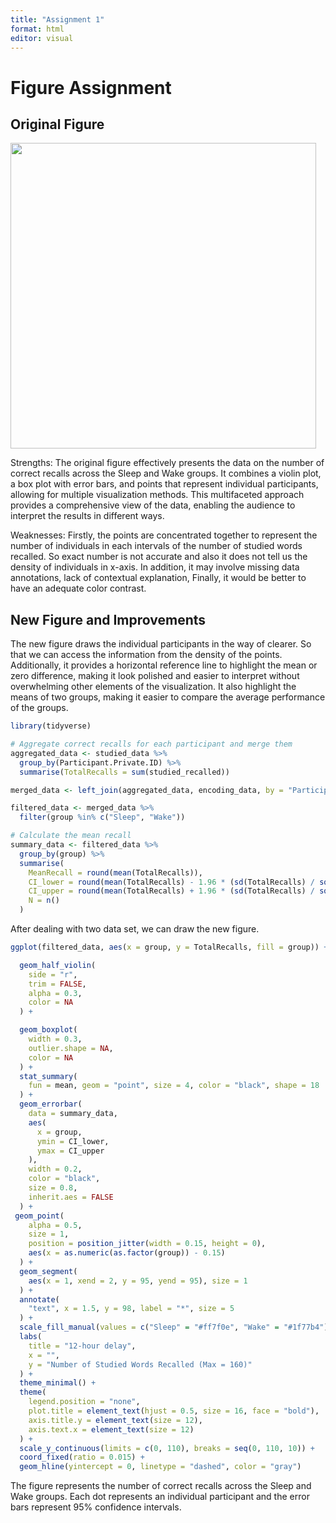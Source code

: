 ```yaml
---
title: "Assignment 1"
format: html
editor: visual
---
```


# Figure Assignment

## Original Figure

![](images/Screenshot 2025-01-24 at 4.28.01 PM-01.png){width="489"}

Strengths: The original figure effectively presents the data on the number of correct recalls across the Sleep and Wake groups. It combines a violin plot, a box plot with error bars, and points that represent individual participants, allowing for multiple visualization methods. This multifaceted approach provides a comprehensive view of the data, enabling the audience to interpret the results in different ways.

Weaknesses: Firstly, the points are concentrated together to represent the number of individuals in each intervals of the number of studied words recalled. So exact number is not accurate and also it does not tell us the density of individuals in x-axis. In addition, it may involve missing data annotations, lack of contextual explanation, Finally, it would be better to have an adequate color contrast.

## New Figure and Improvements

The new figure draws the individual participants in the way of clearer. So that we can access the information from the density of the points. Additionally, it provides a horizontal reference line to highlight the mean or zero difference, making it look polished and easier to interpret without overwhelming other elements of the visualization. It also highlight the means of two groups, making it easier to compare the average performance of the groups.

```r
library(tidyverse)

# Aggregate correct recalls for each participant and merge them
aggregated_data <- studied_data %>%
  group_by(Participant.Private.ID) %>%
  summarise(TotalRecalls = sum(studied_recalled))

merged_data <- left_join(aggregated_data, encoding_data, by = "Participant.Private.ID")

filtered_data <- merged_data %>%
  filter(group %in% c("Sleep", "Wake"))

# Calculate the mean recall
summary_data <- filtered_data %>%
  group_by(group) %>%
  summarise(
    MeanRecall = round(mean(TotalRecalls)),
    CI_lower = round(mean(TotalRecalls) - 1.96 * (sd(TotalRecalls) / sqrt(n()))),
    CI_upper = round(mean(TotalRecalls) + 1.96 * (sd(TotalRecalls) / sqrt(n()))),
    N = n()
  )
```

After dealing with two data set, we can draw the new figure.

```r
ggplot(filtered_data, aes(x = group, y = TotalRecalls, fill = group)) +

  geom_half_violin(
    side = "r",
    trim = FALSE,      
    alpha = 0.3,
    color = NA
  ) +

  geom_boxplot(
    width = 0.3,
    outlier.shape = NA,
    color = NA
  ) +
  stat_summary(
    fun = mean, geom = "point", size = 4, color = "black", shape = 18
  ) +
  geom_errorbar(
    data = summary_data,
    aes(
      x = group,
      ymin = CI_lower,
      ymax = CI_upper
    ),
    width = 0.2,
    color = "black",
    size = 0.8,
    inherit.aes = FALSE
  ) +
 geom_point(
    alpha = 0.5,
    size = 1, 
    position = position_jitter(width = 0.15, height = 0), 
    aes(x = as.numeric(as.factor(group)) - 0.15)      
  ) +
  geom_segment(
    aes(x = 1, xend = 2, y = 95, yend = 95), size = 1
  ) +
  annotate(
    "text", x = 1.5, y = 98, label = "*", size = 5
  ) +
  scale_fill_manual(values = c("Sleep" = "#ff7f0e", "Wake" = "#1f77b4")) +
  labs(
    title = "12-hour delay",
    x = "",
    y = "Number of Studied Words Recalled (Max = 160)"
  ) +
  theme_minimal() +
  theme(
    legend.position = "none",
    plot.title = element_text(hjust = 0.5, size = 16, face = "bold"),
    axis.title.y = element_text(size = 12),
    axis.text.x = element_text(size = 12)
  ) + 
  scale_y_continuous(limits = c(0, 110), breaks = seq(0, 110, 10)) +
  coord_fixed(ratio = 0.015) +
  geom_hline(yintercept = 0, linetype = "dashed", color = "gray") 
```

The figure represents the number of correct recalls across the Sleep and Wake groups. Each dot represents an individual participant and the error bars represent 95% confidence intervals.
